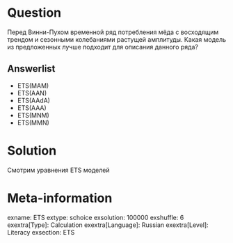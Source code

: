 Question
========

Перед Винни-Пухом временной ряд потребления мёда с восходящим трендом и сезонными колебаниями растущей амплитуды. 
Какая модель из предложенных лучше подходит для описания данного ряда?

Answerlist
----------
* ETS(MAM)
* ETS(AAN)
* ETS(AAdA)
* ETS(AAA)
* ETS(MNM)
* ETS(MMN)

Solution
========

Смотрим уравнения ETS моделей

Meta-information
================
exname: ETS
extype: schoice
exsolution: 100000
exshuffle: 6
exextra[Type]: Calculation
exextra[Language]: Russian
exextra[Level]: Literacy
exsection: ETS
